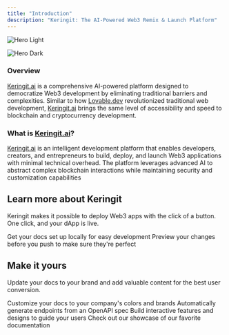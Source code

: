 ```yaml
---
title: "Introduction"
description: "Keringit: The AI-Powered Web3 Remix & Launch Platform"
---
```


<img
  className="block dark:hidden"
  src="/images/hero-light.png"
  alt="Hero Light"
/>

<img
  className="hidden dark:block"
  src="/mintlifykeringit1.png"
  alt="Hero Dark"
  title=""
/>

### **Overview**

[Keringit.ai](http://Keringit.ai) is a comprehensive AI-powered platform designed to democratize Web3 development by eliminating traditional barriers and complexities. Similar to how [Lovable.dev](http://Lovable.dev) revolutionized traditional web development, [Keringit.ai](http://Keringit.ai) brings the same level of accessibility and speed to blockchain and cryptocurrency development.

### **What is **[**Keringit.ai**](http://Keringit.ai)**?**

[Keringit.ai](http://Keringit.ai) is an intelligent development platform that enables developers, creators, and entrepreneurs to build, deploy, and launch Web3 applications with minimal technical overhead. The platform leverages advanced AI to abstract complex blockchain interactions while maintaining security and customization capabilities

## Learn more about Keringit

Keringit makes it possible to deploy Web3 apps with the click of a button. One click, and your dApp is live.

<CardGroup cols={2}>
  <Card title="Edit Your Docs" icon="pen-to-square" href="https://mintlify.com/docs/quickstart">
    Get your docs set up locally for easy development
  </Card>
  <Card title="Preview Changes" icon="image" href="https://mintlify.com/docs/development">
    Preview your changes before you push to make sure they're perfect
  </Card>
</CardGroup>

## Make it yours

Update your docs to your brand and add valuable content for the best user conversion.

<CardGroup cols={2}>
  <Card title="Customize Style" icon="palette" href="https://mintlify.com/docs/settings/global">
    Customize your docs to your company's colors and brands
  </Card>
  <Card title="Reference APIs" icon="code" href="https://mintlify.com/docs/api-playground/openapi">
    Automatically generate endpoints from an OpenAPI spec
  </Card>
  <Card title="Add Components" icon="screwdriver-wrench" href="https://mintlify.com/docs/content/components/accordions">
    Build interactive features and designs to guide your users
  </Card>
  <Card title="Get Inspiration" icon="stars" href="https://mintlify.com/customers">
    Check out our showcase of our favorite documentation
  </Card>
</CardGroup>